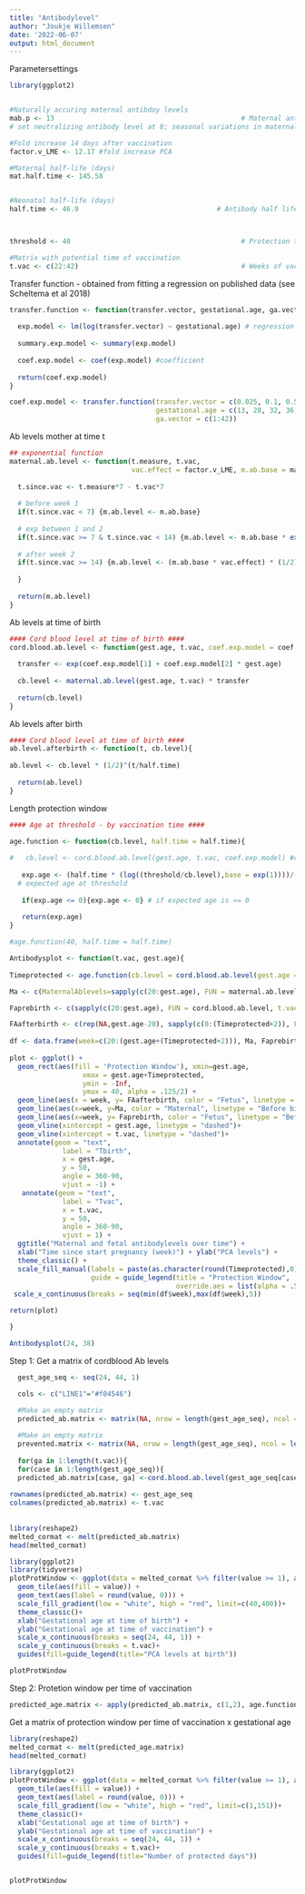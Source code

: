 ```yaml
---
title: "Antibodylevel"
author: "Joukje Willemsen"
date: '2022-06-07'
output: html_document
---
```

Parametersettings

```r
library(ggplot2)


#Naturally accuring maternal antibdoy levels 
mab.p <- 13                                              # Maternal antibody level placebo
# set neutralizing antibody level at 8; seasonal variations in maternal immunity as seem in "Seasonal Variation of Maternally Derived Respiratory Syncytial Virus Antibodies and Association with Infant Hospitalizations for Respiratory Syncytial Virus"

#Fold increase 14 days after vaccination
factor.v_LME <- 12.17 #fold increase PCA 

#Maternal half-life (days)
mat.half.time <- 145.58 


#Neonatal half-life (days)
half.time <- 46.9                                  # Antibody half life neonates



threshold <- 40                                          # Protection threshold literature

#Matrix with potential time of vaccination
t.vac <- c(22:42)                                        # Weeks of vaccination vector

```

Transfer function - obtained from fitting a regression on published data (see Scheltema et al 2018)
```r
transfer.function <- function(transfer.vector, gestational.age, ga.vector){
  
  exp.model <- lm(log(transfer.vector) ~ gestational.age) # regression exponential
  
  summary.exp.model <- summary(exp.model)
  
  coef.exp.model <- coef(exp.model) #coefficient
  
  return(coef.exp.model)
}

coef.exp.model <- transfer.function(transfer.vector = c(0.025, 0.1, 0.5, 0.70, 1.5), 
                                    gestational.age = c(13, 28, 32, 36, 40),
                                    ga.vector = c(1:42)) 
```


Ab levels mother at time t
```r
## exponential function
maternal.ab.level <- function(t.measure, t.vac, 
                              vac.effect = factor.v_LME, m.ab.base = mab.p){
  
  t.since.vac <- t.measure*7 - t.vac*7
  
  # before week 1
  if(t.since.vac < 7) {m.ab.level <- m.ab.base}     
  
  # exp between 1 and 2
  if(t.since.vac >= 7 & t.since.vac < 14) {m.ab.level <- m.ab.base * exp((t.since.vac-7)*(log(vac.effect)/7))}  #new!!! 14 days ipv 21
  
  # after week 2
  if(t.since.vac >= 14) {m.ab.level <- (m.ab.base * vac.effect) * (1/2)^((t.since.vac-14)/(mat.half.time))
  
  }
  
  return(m.ab.level)
}

```

Ab levels at time of birth
```r
#### Cord blood level at time of birth ####
cord.blood.ab.level <- function(gest.age, t.vac, coef.exp.model = coef.exp.model, vac.effect = factor.v_LME, m.ab.base = mab.p){
  
  transfer <- exp(coef.exp.model[1] + coef.exp.model[2] * gest.age)
  
  cb.level <- maternal.ab.level(gest.age, t.vac) * transfer
  
  return(cb.level)
}

```

Ab levels after birth
```r
#### Cord blood level at time of birth ####
ab.level.afterbirth <- function(t, cb.level){
  
ab.level <- cb.level * (1/2)^(t/half.time)
  
  return(ab.level)
}

```

Length protection window

```r
#### Age at threshold - by vaccination time ####

age.function <- function(cb.level, half.time = half.time){
  
#   cb.level <- cord.blood.ab.level(gest.age, t.vac, coef.exp.model) #cordblood level
   
   exp.age <- (half.time * (log((threshold/cb.level),base = exp(1))))/-log(2, exp(1))
  # expected age at threshold
   
   if(exp.age <= 0){exp.age <- 0} # if expected age is <= 0
   
   return(exp.age)
}

#age.function(40, half.time = half.time)
```

```r
Antibodysplot <- function(t.vac, gest.age){
  
Timeprotected <- age.function(cb.level = cord.blood.ab.level(gest.age = gest.age, t.vac = t.vac, coef.exp.model = coef.exp.model, vac.effect = factor.v_LME, m.ab.base = mab.p), half.time = half.time)

Ma <- c(MaternalAblevels=sapply(c(20:gest.age), FUN = maternal.ab.level, t.vac = t.vac), rep(NA, Timeprotected+2))

Faprebirth <- c(sapply(c(20:gest.age), FUN = cord.blood.ab.level, t.vac = t.vac, coef.exp.model = coef.exp.model, vac.effect = factor.v_LME, m.ab.base = mab.p), rep(NA,Timeprotected+2))

FAafterbirth <- c(rep(NA,gest.age-20), sapply(c(0:(Timeprotected+2)), FUN = ab.level.afterbirth, cb.level = cord.blood.ab.level(gest.age = gest.age, t.vac = t.vac, coef.exp.model = coef.exp.model, vac.effect = factor.v_LME, m.ab.base = mab.p))) 
  
df <- data.frame(week=c(20:(gest.age+(Timeprotected+2))), Ma, Faprebirth)
  
plot <- ggplot() +
  geom_rect(aes(fill = 'Protection Window'), xmin=gest.age,
                  xmax = gest.age+Timeprotected,
                  ymin = -Inf,
                  ymax = 40, alpha = .125/2) +
  geom_line(aes(x = week, y= FAafterbirth, color = "Fetus", linetype = "After birth"), data = df)+
  geom_line(aes(x=week, y=Ma, color = "Maternal", linetype = "Before birth"), data = df)+
  geom_line(aes(x=week, y= Faprebirth, color = "Fetus", linetype = "Before birth"), data = df)+
  geom_vline(xintercept = gest.age, linetype = "dashed")+
  geom_vline(xintercept = t.vac, linetype = "dashed")+
  annotate(geom = "text",
             label = "Tbirth",
             x = gest.age,
             y = 50,
             angle = 360-90, 
             vjust = -1) +
   annotate(geom = "text",
             label = "Tvac",
             x = t.vac,
             y = 50,
             angle = 360-90, 
             vjust = 1) +
  ggtitle("Maternal and fetal antibodylevels over time") +
  xlab("Time since start pregnancy (week)") + ylab("PCA levels") +
  theme_classic() + 
  scale_fill_manual(labels = paste(as.character(round(Timeprotected),0), "days"), breaks = "Protection Window", values = "red",
                    guide = guide_legend(title = "Protection Window",
                                         override.aes = list(alpha = .5/4)))+
 scale_x_continuous(breaks = seq(min(df$week),max(df$week),5))

return(plot)

}

Antibodysplot(24, 38)

```

Step 1: Get a matrix of cordblood Ab levels
```r

  gest_age_seq <- seq(24, 44, 1)

  cols <- c("LINE1"="#f04546")

  #Make an empty matrix
  predicted_ab.matrix <- matrix(NA, nrow = length(gest_age_seq), ncol = length(t.vac))
  
  #Make an empty matrix
  prevented.matrix <- matrix(NA, nrow = length(gest_age_seq), ncol = length(t.vac))
  
  for(ga in 1:length(t.vac)){
  for(case in 1:length(gest_age_seq)){
  predicted_ab.matrix[case, ga] <-cord.blood.ab.level(gest_age_seq[case], t.vac[ga], coef.exp.model=coef.exp.model, vac.effect=factor.v_LME, m.ab.base = mab.p)}}
  
rownames(predicted_ab.matrix) <- gest_age_seq
colnames(predicted_ab.matrix) <- t.vac
  
  
library(reshape2)
melted_cormat <- melt(predicted_ab.matrix)
head(melted_cormat)

library(ggplot2)
library(tidyverse)
plotProtWindow <- ggplot(data = melted_cormat %>% filter(value >= 1), aes(x=Var1, y=Var2, fill=value)) + 
  geom_tile(aes(fill = value)) + 
  geom_text(aes(label = round(value, 0))) +
  scale_fill_gradient(low = "white", high = "red", limit=c(40,400))+
  theme_classic()+
  xlab("Gestational age at time of birth") +
  ylab("Gestational age at time of vaccination") +
  scale_x_continuous(breaks = seq(24, 44, 1)) +
  scale_y_continuous(breaks = t.vac)+ 
  guides(fill=guide_legend(title="PCA levels at birth"))

plotProtWindow
```

Step 2: Protetion window per time of vaccination
```r
predicted_age.matrix <- apply(predicted_ab.matrix, c(1,2), age.function, half.time = half.time)
```


Get a matrix of protection window per time of vaccination x gestational age
```r
library(reshape2)
melted_cormat <- melt(predicted_age.matrix)
head(melted_cormat)

library(ggplot2)
plotProtWindow <- ggplot(data = melted_cormat %>% filter(value >= 1), aes(x=Var1, y=Var2, fill=value)) + 
  geom_tile(aes(fill = value)) + 
  geom_text(aes(label = round(value, 0))) +
  scale_fill_gradient(low = "white", high = "red", limit=c(1,151))+
  theme_classic()+
  xlab("Gestational age at time of birth") +
  ylab("Gestational age at time of vaccination") +
  scale_x_continuous(breaks = seq(24, 44, 1)) +
  scale_y_continuous(breaks = t.vac)+ 
  guides(fill=guide_legend(title="Number of protected days"))


plotProtWindow
```